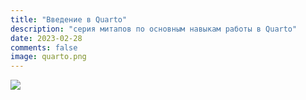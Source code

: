 ```yaml
---
title: "Введение в Quarto"
description: "серия митапов по основным навыкам работы в Quarto"
date: 2023-02-28
comments: false
image: quarto.png
---
```


:::{.column-page}
[![](images/Quarto_meetup.png)](https://quarto-meetup-begin.netlify.app/){target="_blank" fig-align="center"}
:::